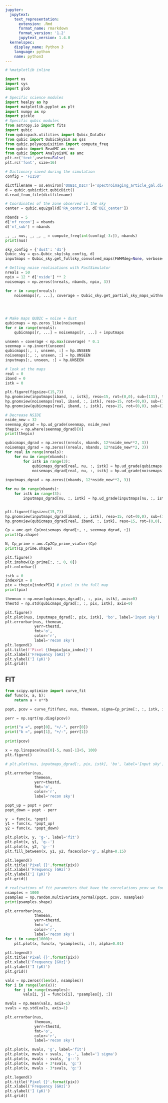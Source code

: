 ```yaml
---
jupyter:
  jupytext:
    text_representation:
      extension: .Rmd
      format_name: rmarkdown
      format_version: '1.2'
      jupytext_version: 1.4.0
  kernelspec:
    display_name: Python 3
    language: python
    name: python3
---
```


```python
# %matplotlib inline

import os
import sys
import glob

# Specific science modules
import healpy as hp
import matplotlib.pyplot as plt
import numpy as np
import pickle
# Specific qubic modules
from astropy.io import fits
import qubic
from qubicpack.utilities import Qubic_DataDir
from qubic import QubicSkySim as qss
from qubic.polyacquisition import compute_freq
from qubic import ReadMC as rmc
from qubic import AnalysisMC as amc
plt.rc('text',usetex=False)
plt.rc('font', size=16)
```

```python
# Dictionary saved during the simulation
config = 'FI150'

dictfilename = os.environ['QUBIC_DICT']+'spectroimaging_article_gal.dict'
d = qubic.qubicdict.qubicDict()
d.read_from_file(dictfilename)

# Coordinates of the zone observed in the sky
center = qubic.equ2gal(d['RA_center'], d['DEC_center'])

nbands = 5
d['nf_recon'] = nbands
d['nf_sub'] = nbands
```

```python
_, _, nus, _, _, _ = compute_freq(int(config[-3:]), nbands)
print(nus)
```

```python
sky_config = {'dust': 'd1'}
Qubic_sky = qss.Qubic_sky(sky_config, d)
inputmaps = Qubic_sky.get_fullsky_convolved_maps(FWHMdeg=None, verbose=True)

# Getting noise realisations with FastSimulator
nreals = 50
npix = 12 * d['nside'] ** 2
noisemaps = np.zeros((nreals, nbands, npix, 3))

for r in range(nreals):
    noisemaps[r, ...], coverage = Qubic_sky.get_partial_sky_maps_withnoise(coverage=None,
                                                                           noise_only=True,
                                                                           spatial_noise=False,
                                                                           Nyears=3.)

# Make maps QUBIC = noise + dust
qubicmaps = np.zeros_like(noisemaps)
for r in range(nreals):
    qubicmaps[r, ...] = noisemaps[r, ...] + inputmaps

unseen = coverage < np.max(coverage) * 0.1
seenmap = np.invert(unseen)
qubicmaps[:, :, unseen, :] = hp.UNSEEN
noisemaps[:, :, unseen, :] = hp.UNSEEN
inputmaps[:, unseen, :] = hp.UNSEEN
```

```python
# look at the maps
real = 0
iband = 0
istk = 0

plt.figure(figsize=(15,7))
hp.gnomview(inputmaps[iband, :, istk], reso=15, rot=(0,0), sub=(131), title='Input map convolved')
hp.gnomview(noisemaps[real, iband, :, istk], reso=15, rot=(0,0), sub=(132), title='Noise map')
hp.gnomview(qubicmaps[real, iband, :, istk], reso=15, rot=(0,0), sub=(133), title='QUBIC map')
```

```python
# Decrease NSIDE
nside_new = 32
seenmap_dgrad = hp.ud_grade(seenmap, nside_new)
thepix = np.where(seenmap_dgrad)[0]
print(thepix)

qubicmaps_dgrad = np.zeros((nreals, nbands, 12*nside_new**2, 3))
noisemaps_dgrad = np.zeros((nreals, nbands, 12*nside_new**2, 3))
for real in range(nreals):
    for nu in range(nbands):
        for istk in range(3):
            qubicmaps_dgrad[real, nu, :, istk] = hp.ud_grade(qubicmaps[real, nu, :, istk], nside_new)
            noisemaps_dgrad[real, nu, :, istk] = hp.ud_grade(noisemaps[real, nu, :, istk], nside_new)
            
inputmaps_dgrad = np.zeros((nbands, 12*nside_new**2, 3))

for nu in range(nbands):
    for istk in range(3):
        inputmaps_dgrad[nu, :, istk] = hp.ud_grade(inputmaps[nu, :, istk], nside_new)


plt.figure(figsize=(15,7))
hp.gnomview(inputmaps_dgrad[iband, :, istk], reso=15, rot=(0,0), sub=(121), title='Input map dgrad')
hp.gnomview(qubicmaps_dgrad[real, iband, :, istk], reso=15, rot=(0,0), sub=(122), title='QUBIC map dgrad')
```

```python
Cp = amc.get_Cp(noisemaps_dgrad[:, :, seenmap_dgrad, :])
print(Cp.shape)

N, Cp_prime = amc.Cp2Cp_prime_viaCorr(Cp)
print(Cp_prime.shape)

plt.figure()
plt.imshow(Cp_prime[:, :, 0, 0])
plt.colorbar()
```

```python
istk = 0
indexPIX = 8
pix = thepix[indexPIX] # pixel in the full map
print(pix)

themean = np.mean(qubicmaps_dgrad[:, :, pix, istk], axis=0)
thestd = np.std(qubicmaps_dgrad[:, :, pix, istk], axis=0)
```

```python
plt.figure()
plt.plot(nus, inputmaps_dgrad[:, pix, istk], 'bo', label='Input sky')
plt.errorbar(nus, themean,
             yerr=thestd, 
             fmt='o', 
             color='r',
             label='recon sky')
plt.legend()
plt.title(f'Pixel {thepix[pix_index]}')
plt.xlabel('Frequency [GHz]')
plt.ylabel('I (µK)')
plt.grid()
```

## FIT

```python
from scipy.optimize import curve_fit
def func(x, a, b):
    return a + x**b

popt, pcov = curve_fit(func, nus, themean, sigma=Cp_prime[:, :, istk, indexPIX], absolute_sigma=True)

perr = np.sqrt(np.diag(pcov))

print("a =", popt[0], "+/-", perr[0])
print("b =", popt[1], "+/-", perr[1])
 
print(pcov)
```

```python
x = np.linspace(nus[0]-5, nus[-1]+5, 100)
plt.figure()

# plt.plot(nus, inputmaps_dgrad[:, pix, istk], 'bo', label='Input sky')

plt.errorbar(nus, 
             themean,
             yerr=thestd, 
             fmt='o', 
             color='r',
             label='recon sky')

popt_up = popt + perr
popt_down = popt - perr

y  = func(x, *popt)
y1 = func(x, *popt_up)
y2 = func(x, *popt_down)

plt.plot(x, y, 'g-', label='fit')
plt.plot(x, y1, 'g--')
plt.plot(x, y2, 'g--')
plt.fill_between(x, y1, y2, facecolor='g', alpha=0.15)

plt.legend()
plt.title('Pixel {}'.format(pix))
plt.xlabel('Frequency [GHz]')
plt.ylabel('I (µK)')
plt.grid()
```

```python
# realisations of fit parameters that have the correlations pcov we found
nsamples = 1000
psamples = np.random.multivariate_normal(popt, pcov, nsamples)
print(psamples.shape)

plt.errorbar(nus, 
             themean,
             yerr=thestd, 
             fmt='o', 
             color='r',
             label='recon sky')
for i in range(1000):
    plt.plot(x, func(x, *psamples[i, :]), alpha=0.01)
    
plt.legend()
plt.title('Pixel {}'.format(pix))
plt.xlabel('Frequency [GHz]')
plt.ylabel('I (µK)')
plt.grid()
```

```python
vals = np.zeros((len(x), nsamples))
for i in range(len(x)):
    for j in range(nsamples):
        vals[i, j] = func(x[i], *psamples[j, :])

mvals = np.mean(vals, axis=1)
svals = np.std(vals, axis=1)

```

```python
plt.errorbar(nus, 
             themean,
             yerr=thestd, 
             fmt='o', 
             color='r',
             label='recon sky')

plt.plot(x, mvals, 'g', label='fit')
plt.plot(x, mvals + svals, 'g--', label='1 sigma')
plt.plot(x, mvals - svals, 'g--')
plt.plot(x, mvals + 3*svals, 'g:')
plt.plot(x, mvals - 3*svals, 'g:')

plt.legend()
plt.title('Pixel {}'.format(pix))
plt.xlabel('Frequency [GHz]')
plt.ylabel('I (µK)')
plt.grid()

```

```python

```
